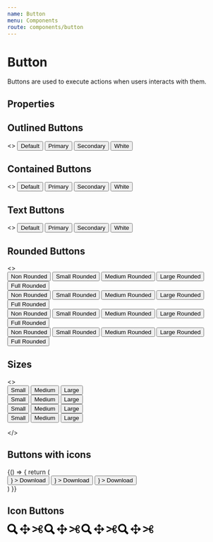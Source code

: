 ```yaml
---
name: Button
menu: Components
route: components/button
---
```



# Button

Buttons are used to execute actions when users interacts with them.

## Properties

<Props of={Button} />

## Outlined Buttons

<Playground>
  <>
    <Button variant="outlined" className="m-1">
      Default
    </Button>
    <Button variant="outlined" color="primary" className="m-1">
      Primary
    </Button>
    <Button variant="outlined" color="secondary" className="m-1">
      Secondary
    </Button>
    <Button variant="outlined" color="white" className="m-1">
      White
    </Button>
  </>
</Playground>

## Contained Buttons

<Playground>
  <>
    <Button variant="contained" className="m-1">
      Default
    </Button>
    <Button variant="contained" color="primary" className="m-1">
      Primary
    </Button>
    <Button variant="contained" color="secondary" className="m-1">
      Secondary
    </Button>
    <Button variant="contained" color="white" className="m-1">
      White
    </Button>
  </>
</Playground>

## Text Buttons

<Playground>
  <>
    <Button variant="text" className="m-1">
      Default
    </Button>
    <Button variant="text" color="primary" className="m-1">
      Primary
    </Button>
    <Button variant="text" color="secondary" className="m-1">
      Secondary
    </Button>
    <Button variant="text" color="white" className="m-1">
      White
    </Button>
  </>
</Playground>

## Rounded Buttons

<Playground>
  <>
    <div className="mb-2">
      <Button variant="contained" rounded="none" className="m-1">
        Non Rounded
      </Button>
      <Button variant="contained" rounded="small" className="m-1">
        Small Rounded
      </Button>
      <Button variant="contained" rounded="medium" className="m-1">
        Medium Rounded
      </Button>
      <Button variant="contained" rounded="large" className="m-1">
        Large Rounded
      </Button>
      <Button variant="contained" rounded="full" className="m-1">
        Full Rounded
      </Button>
    </div>
    <div className="mb-2">
      <Button
        variant="contained"
        rounded="none"
        color="primary"
        className="m-1"
      >
        Non Rounded
      </Button>
      <Button
        variant="contained"
        rounded="small"
        color="primary"
        className="m-1"
      >
        Small Rounded
      </Button>
      <Button
        variant="contained"
        rounded="medium"
        color="primary"
        className="m-1"
      >
        Medium Rounded
      </Button>
      <Button
        variant="contained"
        rounded="large"
        color="primary"
        className="m-1"
      >
        Large Rounded
      </Button>
      <Button
        variant="contained"
        rounded="full"
        color="primary"
        className="m-1"
      >
        Full Rounded
      </Button>
    </div>
    <div className="mb-2">
      <Button
        variant="contained"
        rounded="none"
        color="secondary"
        className="m-1"
      >
        Non Rounded
      </Button>
      <Button
        variant="contained"
        rounded="small"
        color="secondary"
        className="m-1"
      >
        Small Rounded
      </Button>
      <Button
        variant="contained"
        rounded="medium"
        color="secondary"
        className="m-1"
      >
        Medium Rounded
      </Button>
      <Button
        variant="contained"
        rounded="large"
        color="secondary"
        className="m-1"
      >
        Large Rounded
      </Button>
      <Button
        variant="contained"
        rounded="full"
        color="secondary"
        className="m-1"
      >
        Full Rounded
      </Button>
    </div>
    <div className="mb-2">
      <Button
        variant="contained"
        rounded="none"
        color="white"
        className="m-1"
      >
        Non Rounded
      </Button>
      <Button
        variant="contained"
        rounded="small"
        color="white"
        className="m-1"
      >
        Small Rounded
      </Button>
      <Button
        variant="contained"
        rounded="medium"
        color="white"
        className="m-1"
      >
        Medium Rounded
      </Button>
      <Button
        variant="contained"
        rounded="large"
        color="white"
        className="m-1"
      >
        Large Rounded
      </Button>
      <Button
        variant="contained"
        rounded="full"
        color="white"
        className="m-1"
      >
        Full Rounded
      </Button>
    </div>
  </>
</Playground>

## Sizes

<Playground>
  <>
    <div>
      <Button variant="contained" size="small" className="m-1">
        Small
      </Button>
      <Button variant="contained" size="medium" className="m-1">
        Medium
      </Button>
      <Button variant="contained" size="large" className="m-1">
        Large
      </Button>
    </div>
    <div>
      <Button
        variant="contained"
        size="small"
        color="primary"
        className="m-1"
      >
        Small
      </Button>
      <Button
        variant="contained"
        size="medium"
        color="primary"
        className="m-1"
      >
        Medium
      </Button>
      <Button
        variant="contained"
        size="large"
        color="primary"
        className="m-1"
      >
        Large
      </Button>
    </div>
    <div>
      <Button
        variant="contained"
        size="small"
        color="secondary"
        className="m-1"
      >
        Small
      </Button>
      <Button
        variant="contained"
        size="medium"
        color="secondary"
        className="m-1"
      >
        Medium
      </Button>
      <Button
        variant="contained"
        size="large"
        color="secondary"
        className="m-1"
      >
        Large
      </Button>
    </div>
    <div>
      <Button
        variant="contained"
        size="small"
        color="white"
        className="m-1"
      >
        Small
      </Button>
      <Button
        variant="contained"
        size="medium"
        color="white"
        className="m-1"
      >
        Medium
      </Button>
      <Button
        variant="contained"
        size="large"
        color="white"
        className="m-1"
      >
        Large
      </Button>
    </div>

</>

</Playground>

## Buttons with icons

<Playground>
{() => {
    return (
         <div className="flex">
        <Button
      variant="contained"
      color="primary"
      className="m-1"
      startIcon={
    <svg
      xmlns="http://www.w3.org/2000/svg"
      viewBox="0 0 20 20"
    >
      <path d="M13 8V2H7v6H2l8 8 8-8h-5zM0 18h20v2H0v-2z" />
    </svg>
  }
    >
      Download
    </Button>
     <Button
      variant="contained"
      color="primary"
      className="m-1"
      endIcon={
    <svg
      xmlns="http://www.w3.org/2000/svg"
      viewBox="0 0 20 20"
    >
      <path d="M13 8V2H7v6H2l8 8 8-8h-5zM0 18h20v2H0v-2z" />
    </svg>
  }
    >
      Download
    </Button>
    <Button
      variant="outlined"
      rounded="full"
      color="default"
      className="m-1"
      endIcon={
    <svg height="512pt" viewBox="0 0 512 512" width="512pt" xmlns="http://www.w3.org/2000/svg"><path d="m277.332031 128c0 11.78125-9.550781 21.332031-21.332031 21.332031s-21.332031-9.550781-21.332031-21.332031 9.550781-21.332031 21.332031-21.332031 21.332031 9.550781 21.332031 21.332031zm0 0"/><path d="m256 405.332031c-8.832031 0-16-7.167969-16-16v-165.332031h-21.332031c-8.832031 0-16-7.167969-16-16s7.167969-16 16-16h37.332031c8.832031 0 16 7.167969 16 16v181.332031c0 8.832031-7.167969 16-16 16zm0 0"/><path d="m256 512c-141.164062 0-256-114.835938-256-256s114.835938-256 256-256 256 114.835938 256 256-114.835938 256-256 256zm0-480c-123.519531 0-224 100.480469-224 224s100.480469 224 224 224 224-100.480469 224-224-100.480469-224-224-224zm0 0"/><path d="m304 405.332031h-96c-8.832031 0-16-7.167969-16-16s7.167969-16 16-16h96c8.832031 0 16 7.167969 16 16s-7.167969 16-16 16zm0 0"/></svg>
  }
    >
      Download
    </Button>
      </div>
    )
  }}

</Playground>

## Icon Buttons

<Playground>
  <IconButton className="mr-2">
    <svg xmlns="http://www.w3.org/2000/svg" width="24" height="24" viewBox="0 0 24 24"><path d="M23.822 20.88l-6.353-6.354c.93-1.465 1.467-3.2 1.467-5.059.001-5.219-4.247-9.467-9.468-9.467s-9.468 4.248-9.468 9.468c0 5.221 4.247 9.469 9.468 9.469 1.768 0 3.421-.487 4.839-1.333l6.396 6.396 3.119-3.12zm-20.294-11.412c0-3.273 2.665-5.938 5.939-5.938 3.275 0 5.94 2.664 5.94 5.938 0 3.275-2.665 5.939-5.94 5.939-3.274 0-5.939-2.664-5.939-5.939z"/></svg>
  </IconButton>
  <IconButton className="mr-2" variant="text">
    <svg xmlns="http://www.w3.org/2000/svg" width="24" height="24" viewBox="0 0 24 24"><path d="M24 12l-6-5v4h-5v-5h4l-5-6-5 6h4v5h-5v-4l-6 5 6 5v-4h5v5h-4l5 6 5-6h-4v-5h5v4z"/></svg>
  </IconButton>
  <IconButton className="mr-2" variant="outlined" >
    <svg xmlns="http://www.w3.org/2000/svg" width="24" height="24" viewBox="0 0 24 24"><path d="M12.026 14.116c-3.475 1.673-7.504 3.619-8.484 4.09-1.848.889-3.542-1.445-3.542-1.445l8.761-4.226 3.265 1.581zm7.93 6.884c-.686 0-1.393-.154-2.064-.479-1.943-.941-2.953-3.001-2.498-4.854.26-1.057-.296-1.201-1.145-1.612l-14.189-6.866s1.7-2.329 3.546-1.436c1.134.549 5.689 2.747 9.614 4.651l.985-.474c.85-.409 1.406-.552 1.149-1.609-.451-1.855.564-3.913 2.51-4.848.669-.321 1.373-.473 2.054-.473 2.311 0 4.045 1.696 4.045 3.801 0 1.582-.986 3.156-2.613 3.973-1.625.816-2.765.18-4.38.965l-.504.245.552.27c1.613.789 2.754.156 4.377.976 1.624.819 2.605 2.392 2.605 3.97 0 2.108-1.739 3.8-4.044 3.8zm-2.555-12.815c.489 1.022 1.876 1.378 3.092.793 1.217-.584 1.809-1.893 1.321-2.916-.489-1.022-1.876-1.379-3.093-.794s-1.808 1.894-1.32 2.917zm-3.643 3.625c0-.414-.335-.75-.75-.75-.414 0-.75.336-.75.75s.336.75.75.75.75-.336.75-.75zm6.777 3.213c-1.215-.588-2.604-.236-3.095.786-.491 1.022.098 2.332 1.313 2.919 1.215.588 2.603.235 3.094-.787.492-1.021-.097-2.33-1.312-2.918z"/></svg>
  </IconButton>
  <IconButton className="mr-2" color="primary">
    <svg xmlns="http://www.w3.org/2000/svg" width="24" height="24" viewBox="0 0 24 24"><path d="M23.822 20.88l-6.353-6.354c.93-1.465 1.467-3.2 1.467-5.059.001-5.219-4.247-9.467-9.468-9.467s-9.468 4.248-9.468 9.468c0 5.221 4.247 9.469 9.468 9.469 1.768 0 3.421-.487 4.839-1.333l6.396 6.396 3.119-3.12zm-20.294-11.412c0-3.273 2.665-5.938 5.939-5.938 3.275 0 5.94 2.664 5.94 5.938 0 3.275-2.665 5.939-5.94 5.939-3.274 0-5.939-2.664-5.939-5.939z"/></svg>
  </IconButton>
  <IconButton className="mr-2" variant="text" color="primary">
    <svg xmlns="http://www.w3.org/2000/svg" width="24" height="24" viewBox="0 0 24 24"><path d="M24 12l-6-5v4h-5v-5h4l-5-6-5 6h4v5h-5v-4l-6 5 6 5v-4h5v5h-4l5 6 5-6h-4v-5h5v4z"/></svg>
  </IconButton>
  <IconButton className="mr-2" variant="outlined" color="primary">
    <svg xmlns="http://www.w3.org/2000/svg" width="24" height="24" viewBox="0 0 24 24"><path d="M12.026 14.116c-3.475 1.673-7.504 3.619-8.484 4.09-1.848.889-3.542-1.445-3.542-1.445l8.761-4.226 3.265 1.581zm7.93 6.884c-.686 0-1.393-.154-2.064-.479-1.943-.941-2.953-3.001-2.498-4.854.26-1.057-.296-1.201-1.145-1.612l-14.189-6.866s1.7-2.329 3.546-1.436c1.134.549 5.689 2.747 9.614 4.651l.985-.474c.85-.409 1.406-.552 1.149-1.609-.451-1.855.564-3.913 2.51-4.848.669-.321 1.373-.473 2.054-.473 2.311 0 4.045 1.696 4.045 3.801 0 1.582-.986 3.156-2.613 3.973-1.625.816-2.765.18-4.38.965l-.504.245.552.27c1.613.789 2.754.156 4.377.976 1.624.819 2.605 2.392 2.605 3.97 0 2.108-1.739 3.8-4.044 3.8zm-2.555-12.815c.489 1.022 1.876 1.378 3.092.793 1.217-.584 1.809-1.893 1.321-2.916-.489-1.022-1.876-1.379-3.093-.794s-1.808 1.894-1.32 2.917zm-3.643 3.625c0-.414-.335-.75-.75-.75-.414 0-.75.336-.75.75s.336.75.75.75.75-.336.75-.75zm6.777 3.213c-1.215-.588-2.604-.236-3.095.786-.491 1.022.098 2.332 1.313 2.919 1.215.588 2.603.235 3.094-.787.492-1.021-.097-2.33-1.312-2.918z"/></svg>
  </IconButton>
  <IconButton className="mr-2" color="secondary">
    <svg xmlns="http://www.w3.org/2000/svg" width="24" height="24" viewBox="0 0 24 24"><path d="M23.822 20.88l-6.353-6.354c.93-1.465 1.467-3.2 1.467-5.059.001-5.219-4.247-9.467-9.468-9.467s-9.468 4.248-9.468 9.468c0 5.221 4.247 9.469 9.468 9.469 1.768 0 3.421-.487 4.839-1.333l6.396 6.396 3.119-3.12zm-20.294-11.412c0-3.273 2.665-5.938 5.939-5.938 3.275 0 5.94 2.664 5.94 5.938 0 3.275-2.665 5.939-5.94 5.939-3.274 0-5.939-2.664-5.939-5.939z"/></svg>
  </IconButton>
  <IconButton className="mr-2" variant="text" color="secondary">
    <svg xmlns="http://www.w3.org/2000/svg" width="24" height="24" viewBox="0 0 24 24"><path d="M24 12l-6-5v4h-5v-5h4l-5-6-5 6h4v5h-5v-4l-6 5 6 5v-4h5v5h-4l5 6 5-6h-4v-5h5v4z"/></svg>
  </IconButton>
  <IconButton className="mr-2" variant="outlined" color="secondary">
    <svg xmlns="http://www.w3.org/2000/svg" width="24" height="24" viewBox="0 0 24 24"><path d="M12.026 14.116c-3.475 1.673-7.504 3.619-8.484 4.09-1.848.889-3.542-1.445-3.542-1.445l8.761-4.226 3.265 1.581zm7.93 6.884c-.686 0-1.393-.154-2.064-.479-1.943-.941-2.953-3.001-2.498-4.854.26-1.057-.296-1.201-1.145-1.612l-14.189-6.866s1.7-2.329 3.546-1.436c1.134.549 5.689 2.747 9.614 4.651l.985-.474c.85-.409 1.406-.552 1.149-1.609-.451-1.855.564-3.913 2.51-4.848.669-.321 1.373-.473 2.054-.473 2.311 0 4.045 1.696 4.045 3.801 0 1.582-.986 3.156-2.613 3.973-1.625.816-2.765.18-4.38.965l-.504.245.552.27c1.613.789 2.754.156 4.377.976 1.624.819 2.605 2.392 2.605 3.97 0 2.108-1.739 3.8-4.044 3.8zm-2.555-12.815c.489 1.022 1.876 1.378 3.092.793 1.217-.584 1.809-1.893 1.321-2.916-.489-1.022-1.876-1.379-3.093-.794s-1.808 1.894-1.32 2.917zm-3.643 3.625c0-.414-.335-.75-.75-.75-.414 0-.75.336-.75.75s.336.75.75.75.75-.336.75-.75zm6.777 3.213c-1.215-.588-2.604-.236-3.095.786-.491 1.022.098 2.332 1.313 2.919 1.215.588 2.603.235 3.094-.787.492-1.021-.097-2.33-1.312-2.918z"/></svg>
  </IconButton>
  <IconButton className="mr-2" color="white">
    <svg xmlns="http://www.w3.org/2000/svg" width="24" height="24" viewBox="0 0 24 24"><path d="M23.822 20.88l-6.353-6.354c.93-1.465 1.467-3.2 1.467-5.059.001-5.219-4.247-9.467-9.468-9.467s-9.468 4.248-9.468 9.468c0 5.221 4.247 9.469 9.468 9.469 1.768 0 3.421-.487 4.839-1.333l6.396 6.396 3.119-3.12zm-20.294-11.412c0-3.273 2.665-5.938 5.939-5.938 3.275 0 5.94 2.664 5.94 5.938 0 3.275-2.665 5.939-5.94 5.939-3.274 0-5.939-2.664-5.939-5.939z"/></svg>
  </IconButton>
  <IconButton className="mr-2" variant="text" color="white">
    <svg xmlns="http://www.w3.org/2000/svg" width="24" height="24" viewBox="0 0 24 24"><path d="M24 12l-6-5v4h-5v-5h4l-5-6-5 6h4v5h-5v-4l-6 5 6 5v-4h5v5h-4l5 6 5-6h-4v-5h5v4z"/></svg>
  </IconButton>
  <IconButton className="mr-2" variant="outlined" color="white">
    <svg xmlns="http://www.w3.org/2000/svg" width="24" height="24" viewBox="0 0 24 24"><path d="M12.026 14.116c-3.475 1.673-7.504 3.619-8.484 4.09-1.848.889-3.542-1.445-3.542-1.445l8.761-4.226 3.265 1.581zm7.93 6.884c-.686 0-1.393-.154-2.064-.479-1.943-.941-2.953-3.001-2.498-4.854.26-1.057-.296-1.201-1.145-1.612l-14.189-6.866s1.7-2.329 3.546-1.436c1.134.549 5.689 2.747 9.614 4.651l.985-.474c.85-.409 1.406-.552 1.149-1.609-.451-1.855.564-3.913 2.51-4.848.669-.321 1.373-.473 2.054-.473 2.311 0 4.045 1.696 4.045 3.801 0 1.582-.986 3.156-2.613 3.973-1.625.816-2.765.18-4.38.965l-.504.245.552.27c1.613.789 2.754.156 4.377.976 1.624.819 2.605 2.392 2.605 3.97 0 2.108-1.739 3.8-4.044 3.8zm-2.555-12.815c.489 1.022 1.876 1.378 3.092.793 1.217-.584 1.809-1.893 1.321-2.916-.489-1.022-1.876-1.379-3.093-.794s-1.808 1.894-1.32 2.917zm-3.643 3.625c0-.414-.335-.75-.75-.75-.414 0-.75.336-.75.75s.336.75.75.75.75-.336.75-.75zm6.777 3.213c-1.215-.588-2.604-.236-3.095.786-.491 1.022.098 2.332 1.313 2.919 1.215.588 2.603.235 3.094-.787.492-1.021-.097-2.33-1.312-2.918z"/></svg>
  </IconButton>
</Playground>
